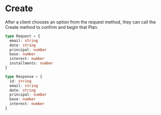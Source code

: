 # Create

After a client chooses an option from the request method, they can call the Create method to confirm and begin that Plan.

```ts filename="Request Object" {/* {1-3} */} copy
type Request = {
  email: string
  date: string
  principal: number
  base: number
  interest: number
  installments: number
}
```

```ts filename="Response Object" {/* {1-3} */} copy
type Response = {
  id: string
  email: string
  date: string
  principal: number
  base: number
  interest: number
}
```

